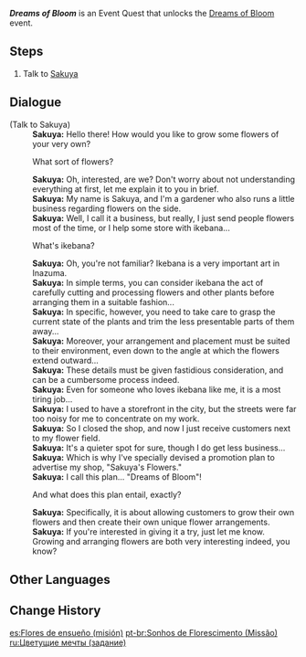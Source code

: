 {{Quest Infobox
|id            = 
|title         = Dreams of Bloom
|image         = World Quest Dreams of Bloom.png
|type          = World
|event_name    = Dreams of Bloom
|summary       = 
|requirement   = Complete [[Ritou Escape Plan]]
|startLocation = [[Inazuma City]], [[Inazuma]]
|other         = *Unlocks [[Dreams of Bloom]] Event
|next          = 
|region        = Inazuma
|area          = Narukami Island
|subarea       = Inazuma City
|characters    = Sakuya; Traveler
}}
'''''Dreams of Bloom''''' is an Event Quest that unlocks the [[Dreams of Bloom]] event.

==Steps==
# Talk to [[Sakuya]]

==Dialogue==
{{Quest Description|Something seems to be troubling Sakuya the florist...}}
{{Dialogue start}}
;(Talk to Sakuya)
:'''Sakuya:''' Hello there! How would you like to grow some flowers of your very own?
:{{DIcon}} What sort of flowers?
:'''Sakuya:''' Oh, interested, are we? Don't worry about not understanding everything at first, let me explain it to you in brief.
:'''Sakuya:''' My name is Sakuya, and I'm a gardener who also runs a little business regarding flowers on the side.
:'''Sakuya:''' Well, I call it a business, but really, I just send people flowers most of the time, or I help some store with ikebana...
:{{DIcon}} What's ikebana?
:'''Sakuya:''' Oh, you're not familiar? Ikebana is a very important art in Inazuma.
:'''Sakuya:''' In simple terms, you can consider ikebana the act of carefully cutting and processing flowers and other plants before arranging them in a suitable fashion...
:'''Sakuya:''' In specific, however, you need to take care to grasp the current state of the plants and trim the less presentable parts of them away...
:'''Sakuya:''' Moreover, your arrangement and placement must be suited to their environment, even down to the angle at which the flowers extend outward...
:'''Sakuya:''' These details must be given fastidious consideration, and can be a cumbersome process indeed.
:'''Sakuya:''' Even for someone who loves ikebana like me, it is a most tiring job...
:'''Sakuya:''' I used to have a storefront in the city, but the streets were far too noisy for me to concentrate on my work.
:'''Sakuya:''' So I closed the shop, and now I just receive customers next to my flower field.
:'''Sakuya:''' It's a quieter spot for sure, though I do get less business...
:'''Sakuya:''' Which is why I've specially devised a promotion plan to advertise my shop, "Sakuya's Flowers."
:'''Sakuya:''' I call this plan... "Dreams of Bloom"!
:{{DIcon}} And what does this plan entail, exactly?
:'''Sakuya:''' Specifically, it is about allowing customers to grow their own flowers and then create their own unique flower arrangements.
:'''Sakuya:''' If you're interested in giving it a try, just let me know. Growing and arranging flowers are both very interesting indeed, you know?
{{Dialogue end}}

==Other Languages==
{{Transclude|Dreams of Bloom|Other Languages}}

==Change History==
{{Change History|2.2}}

[[es:Flores de ensueño (misión)]]
[[pt-br:Sonhos de Florescimento (Missão)]]
[[ru:Цветущие мечты (задание)]]